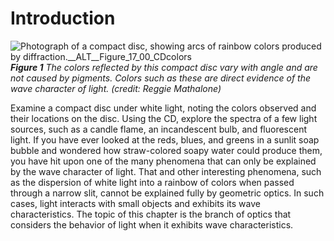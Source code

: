 # Introduction
![Photograph of a compact disc, showing arcs of rainbow colors produced by diffraction.__ALT__Figure_17_00_CDcolors](__MEDIA_URL__CNX_HSPhysics_17_00_CDcolors.jpg)
***Figure 1** The colors reflected by this compact disc vary with angle and are not caused by pigments. Colors such as these are direct evidence of the wave character of light. (credit: Reggie Mathalone)*


Examine a compact disc under white light, noting the colors observed and their locations on the disc. Using the CD, explore the spectra of a few light sources, such as a candle flame, an incandescent bulb, and fluorescent light. If you have ever looked at the reds, blues, and greens in a sunlit soap bubble and wondered how straw-colored soapy water could produce them, you have hit upon one of the many phenomena that can only be explained by the wave character of light. That and other interesting phenomena, such as the dispersion of white light into a rainbow of colors when passed through a narrow slit, cannot be explained fully by geometric optics. In such cases, light interacts with small objects and exhibits its wave characteristics. The topic of this chapter is the branch of optics that considers the behavior of light when it exhibits wave characteristics.

